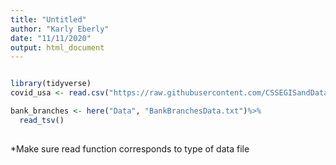 ```yaml
---
title: "Untitled"
author: "Karly Eberly"
date: "11/11/2020"
output: html_document
---
```


```

```
```r
library(tidyverse)
covid_usa <- read.csv("https://raw.githubusercontent.com/CSSEGISandData/COVID-19/master/csse_covid_19_data/csse_covid_19_time_series/time_series_covid19_confirmed_US.csv")

bank_branches <- here("Data", "BankBranchesData.txt")%>%
  read_tsv()
  
```
*Make sure read function corresponds to type of data file
